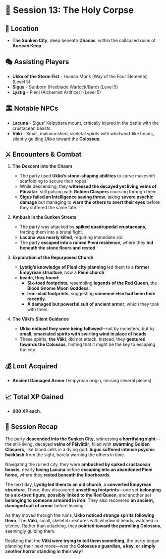 # 📜 **Session 13: The Holy Corpse**

## 📍 **Location**

- **The Sunken City**, deep beneath **Dhanas**, within the collapsed ruins of **Aurican Keep**.

## 🎭 **Assisting Players**

- **Ukko of the Storm Fist** - Human Monk (Way of the Four Elements) (Level 5)
- **Sigus** - Sunborn (Hexblade Warlock/Bard) (Level 5)
- **Lystig** - Pieni (Alchemist Artificer) (Level 5)

## 🏛 **Notable NPCs**

- **Lacuna** - Sigus' Kelpybara mount, critically injured in the battle with the crustacean beasts.
- **Väki** - Small, malnourished, skeletal spirits with whirlwind-like heads, silently guiding Ukko toward the **Colossus**.

## ⚔ **Encounters & Combat**

1. **The Descent into the Chasm**

   - The party used **Ukko’s stone-shaping abilities** to carve makeshift scaffolding to secure their ropes.
   - While descending, they **witnessed the decayed yet living veins of Päivätär**, still pulsing with **Golden Claspers** coursing through them.
   - **Sigus failed an Intelligence saving throw**, taking **severe psychic damage** but managing to **warn the others to avert their eyes** before they suffered the same fate.

2. **Ambush in the Sunken Streets**

   - The party was attacked by **spiked quadrupedal crustaceans**, forcing them into a brutal fight.
   - **Lacuna was nearly killed**, requiring immediate aid.
   - The party **escaped into a ruined Pieni residence**, where they **hid beneath the stone floors and rested**.

3. **Exploration of the Repurposed Church**

   - **Lystig’s knowledge of Pieni city planning** led them to a **former Empyrean structure**, now a **Pieni church**.
   - **Inside, they found:**
     - **Six-toed footprints**, resembling **legends of the Red Queen**, the **Blood Gnome Moon Goddess**.
     - **Iron-clad footprints**, suggesting **someone else had been here recently**.
     - **A damaged but powerful suit of ancient armor**, which they took with them.

4. **The Väki’s Silent Guidance**
   - **Ukko noticed they were being followed**—not by monsters, but by **small, emaciated spirits with swirling wind in place of heads**.
   - These spirits, **the Väki**, did not attack. Instead, they **gestured towards the Colossus**, hinting that it might be the key to escaping the city.

## 💰 **Loot Acquired**

- **Ancient Damaged Armor** (Empyrean origin, missing several pieces).

## 📈 **Total XP Gained**

- **600 XP each**.

## 📖 **Session Recap**

The party **descended into the Sunken City**, witnessing **a horrifying sight**—the still-living, decayed **veins of Päivätär**, filled with **swarming Golden Claspers**, like blood cells in a dying god. **Sigus suffered intense psychic backlash** from the sight, barely warning the others in time.

Navigating the ruined city, they were **ambushed by spiked crustacean beasts**, nearly **losing Lacuna** before **escaping into an abandoned Pieni home**, where they **rested beneath the floorboards**.

The next day, **Lystig led them to an old church**, a **converted Empyrean structure**. There, they discovered **unsettling footprints**—one set **belonging to a six-toed figure, possibly linked to the Red Queen**, and another set **belonging to someone armored in iron**. They also recovered **an ancient, damaged suit of armor** before leaving.

As they moved through the ruins, **Ukko noticed strange spirits following them**. The **Väki**, small, skeletal creatures with whirlwind heads, watched in silence. Rather than attacking, they **pointed toward the patrolling Colossus**, seemingly guiding them.

Realizing that the **Väki were trying to tell them something**, the party began planning their next move—was the **Colossus a guardian, a key, or simply another horror standing in their way**?
